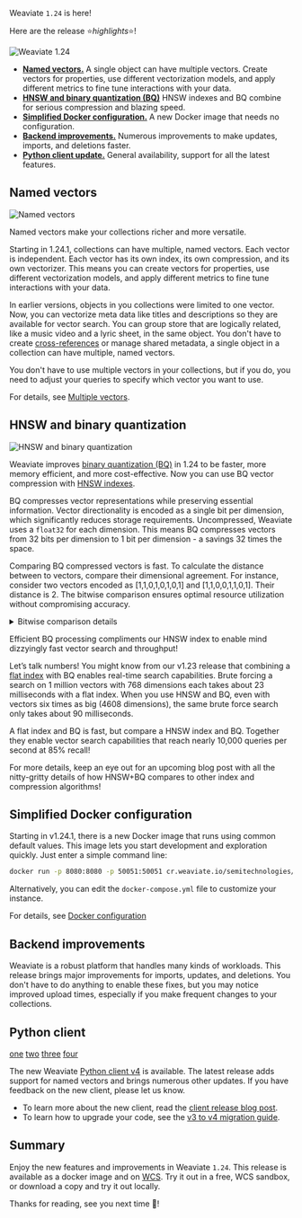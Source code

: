 Weaviate `1.24` is here!

Here are the release ⭐️*highlights*⭐️!

![Weaviate 1.24](./img/hero.png)

- [**Named vectors.**](/blog/weaviate-1-24-release#named-vectors) A single object can have multiple vectors. Create vectors for properties, use different vectorization models, and apply different metrics to fine tune interactions with your data.
- [**HNSW and binary quantization (BQ)**](/blog/weaviate-1-24-release#hnsw-and-binary-quantization) HNSW indexes and BQ combine for serious compression and blazing speed.
- [**Simplified Docker configuration.**](/blog/weaviate-1-24-release#simplified-docker-configuration) A new Docker image that needs no configuration. 
- [**Backend improvements.**](/blog/weaviate-1-24-release#backend-improvements) Numerous improvements to make updates, imports, and deletions faster.  
- [**Python client update.**](/blog/weaviate-1-24-release#python-client)  General availability, support for all the latest features.

## Named vectors

![Named vectors](./img/multi-vector.png)

Named vectors make your collections richer and more versatile.
 
Starting in 1.24.1, collections can have multiple, named vectors. Each vector is independent. Each vector has its own index, its own compression, and its own vectorizer. This means you can create vectors for properties, use different vectorization models, and apply different metrics to fine tune interactions with your data.

In earlier versions, objects in you collections were limited to one vector. Now, you can vectorize meta data like titles and descriptions so they are available for vector search. You can group store that are logically related, like a music video and a lyric sheet, in the same object. You don't have to create [cross-references](/developers/weaviate/manage-data/cross-references) or manage shared metadata, a single object in a collection can have multiple, named vectors.

You don't have to use multiple vectors in your collections, but if you do, you need to adjust your queries to specify which vector you want to use. 

For details, see [Multiple vectors](/developers/weaviate/config-refs/schema/multi-vector).

## HNSW and binary quantization 

![HNSW and binary quantization](./img/hnsw-and-bq.png)

Weaviate improves [binary quantization (BQ)](/developers/weaviate/configuration/bq-compression) in 1.24 to be faster, more memory efficient, and more cost-effective. Now you can use BQ vector compression with [HNSW indexes](/developers/weaviate/concepts/vector-index#what-is-hierarchical-navigable-small-world-hnsw).

BQ compresses vector representations while preserving essential information. Vector directionality is encoded as a single bit per dimension, which significantly reduces storage requirements. Uncompressed, Weaviate uses a `float32` for each dimension. This means BQ compresses vectors from 32 bits per dimension to 1 bit per dimension - a savings 32 times the space.

Comparing BQ compressed vectors is fast. To calculate the distance between to vectors, compare their dimensional agreement. For instance, consider two vectors encoded as [1,1,0,1,0,1,0,1] and [1,1,0,0,1,1,0,1]. Their distance is 2. The bitwise comparison ensures optimal resource utilization without compromising accuracy. 

<details>
  <summary>
    Bitwise comparison details
  </summary>

Compare each value in vector one with the corresponding value in vector two. If they are the same, score `0`. If they are different, score `1`. The distance between the vectors is the sum of the bitwise comparisons.
    
```
[1,1,0,1,0,1,0,1]
[1,1,0,0,1,1,0,1]
-----------------
 0+0+0+1+1+0+0+0 = 2
 ```

</details>

Efficient BQ processing compliments our HNSW index to enable mind dizzyingly fast vector search and throughput!

Let’s talk numbers! You might know from our v1.23 release that combining a [flat index](/developers/weaviate/concepts/vector-index#flat-index) with BQ enables real-time search capabilities. Brute forcing a search on 1 million vectors with 768 dimensions each takes about 23 milliseconds with a flat index. When you use HNSW and BQ, even with vectors six times as big (4608 dimensions), the same brute force search only takes about 90 milliseconds.

A flat index and BQ is fast, but compare a HNSW index and BQ. Together they enable vector search capabilities that reach nearly 10,000 queries per second at 85% recall!

For more details, keep an eye out for an upcoming blog post with all the nitty-gritty details of how HNSW+BQ compares to other index and compression algorithms!

## Simplified Docker configuration

Starting in v1.24.1, there is a new Docker image that runs using common default values. This image lets you start development and exploration quickly. Just enter a simple command line:

```bash
docker run -p 8080:8080 -p 50051:50051 cr.weaviate.io/semitechnologies/weaviate:1.24.1
```

Alternatively, you can edit the `docker-compose.yml` file to customize your instance.

For details, see [Docker configuration](/developers/weaviate/installation/docker-compose)

## Backend improvements

Weaviate is a robust platform that handles many kinds of workloads. This release brings major improvements for imports, updates, and deletions. You don't have to do anything to enable these fixes, but you may notice improved upload times, especially if you make frequent changes to your collections.

## Python client


[one](/developers/weaviate/client-libraries/python/index.md) 
[two](/developers/weaviate/client-libraries/python) 
[three](../developers/weaviate/client-libraries/python/index.md) 
[four](../developers/weaviate/client-libraries/python) 

The new Weaviate [Python client v4](/developers/weaviate/client-libraries/python/index.md) is available. The latest release adds support for named vectors and brings numerous other updates. If you have feedback on the new client, please let us know. 

- To learn more about the new client, read the [client release blog post](../2024-02-01-py-client-v4-release/index.mdx). 
- To learn how to upgrade your code, see the [v3 to v4 migration guide](/developers/weaviate/client-libraries/python/v3_v4_migration).

## Summary

Enjoy the new features and improvements in Weaviate `1.24`. This release is available as a docker image and on [WCS](https://console.weaviate.cloud/). Try it out in a free, WCS sandbox, or download a copy and try it out locally.

Thanks for reading, see you next time 👋!
